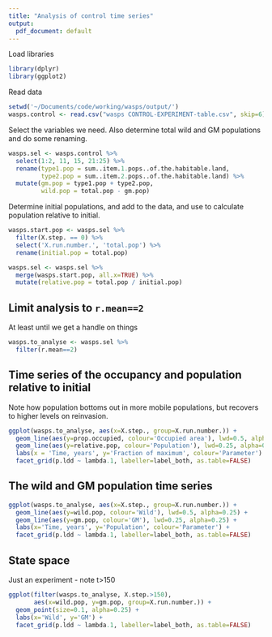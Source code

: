 ```yaml
---
title: "Analysis of control time series"
output:
  pdf_document: default
---
```


Load libraries
```r
library(dplyr)
library(ggplot2)
```

Read data
```r
setwd('~/Documents/code/working/wasps/output/')
wasps.control <- read.csv("wasps CONTROL-EXPERIMENT-table.csv", skip=6)
```

Select the variables we need. Also determine total wild and GM populations and do some renaming.
```r
wasps.sel <- wasps.control %>%
  select(1:2, 11, 15, 21:25) %>%
  rename(type1.pop = sum..item.1.pops..of.the.habitable.land,
         type2.pop = sum..item.2.pops..of.the.habitable.land) %>%
  mutate(gm.pop = type1.pop + type2.pop,
         wild.pop = total.pop - gm.pop)
```

Determine initial populations, and add to the data, and use to calculate population relative to initial.
```r
wasps.start.pop <- wasps.sel %>%
  filter(X.step. == 0) %>%
  select('X.run.number.', 'total.pop') %>%
  rename(initial.pop = total.pop)

wasps.sel <- wasps.sel %>%
  merge(wasps.start.pop, all.x=TRUE) %>%
  mutate(relative.pop = total.pop / initial.pop)
```


## Limit analysis to `r.mean==2`
At least until we get a handle on things
```r
wasps.to_analyse <- wasps.sel %>%
  filter(r.mean==2)
```

## Time series of the occupancy and population relative to initial
Note how population bottoms out in more mobile populations, but recovers to higher levels on reinvasion.
```r
ggplot(wasps.to_analyse, aes(x=X.step., group=X.run.number.)) + 
  geom_line(aes(y=prop.occupied, colour='Occupied area'), lwd=0.5, alpha=0.25) +
  geom_line(aes(y=relative.pop, colour='Population'), lwd=0.25, alpha=0.25) +
  labs(x = 'Time, years', y='Fraction of maximum', colour='Parameter') + 
  facet_grid(p.ldd ~ lambda.1, labeller=label_both, as.table=FALSE)
```

## The wild and GM population time series
```r
ggplot(wasps.to_analyse, aes(x=X.step., group=X.run.number.)) + 
  geom_line(aes(y=wild.pop, colour='Wild'), lwd=0.5, alpha=0.25) +
  geom_line(aes(y=gm.pop, colour='GM'), lwd=0.25, alpha=0.25) +
  labs(x='Time, years', y='Population', colour='Parameter') + 
  facet_grid(p.ldd ~ lambda.1, labeller=label_both, as.table=FALSE)
```


## State space
Just an experiment - note t>150

```r
ggplot(filter(wasps.to_analyse, X.step.>150), 
       aes(x=wild.pop, y=gm.pop, group=X.run.number.)) + 
  geom_point(size=0.1, alpha=0.25) +
  labs(x='Wild', y='GM') + 
  facet_grid(p.ldd ~ lambda.1, labeller=label_both, as.table=FALSE)
```